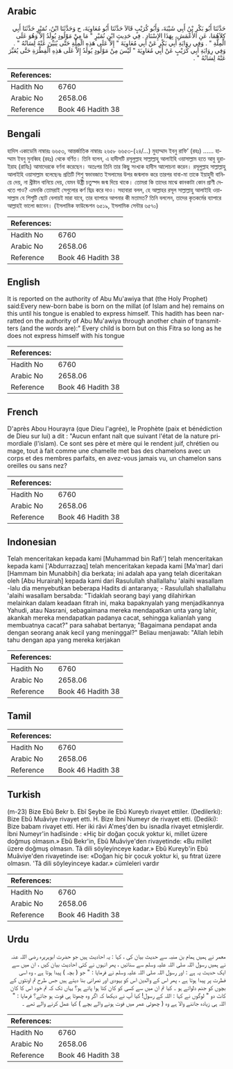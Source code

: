 ## Arabic


<div dir="rtl" lang="ar" style={{fontSize:'larger',backgroundColor:'#f8f9fa',padding:20}}>
حَدَّثَنَا أَبُو بَكْرِ بْنُ أَبِي شَيْبَةَ، وَأَبُو كُرَيْبٍ قَالاَ حَدَّثَنَا أَبُو مُعَاوِيَةَ، ح وَحَدَّثَنَا ابْنُ، نُمَيْرٍ حَدَّثَنَا أَبِي كِلاَهُمَا، عَنِ الأَعْمَشِ، بِهَذَا الإِسْنَادِ ‏.‏ فِي حَدِيثِ ابْنِ نُمَيْرٍ ‏"‏ مَا مِنْ مَوْلُودٍ يُولَدُ إِلاَّ وَهُوَ عَلَى الْمِلَّةِ ‏"‏ ‏.‏ وَفِي رِوَايَةِ أَبِي بَكْرٍ عَنْ أَبِي مُعَاوِيَةَ ‏"‏ إِلاَّ عَلَى هَذِهِ الْمِلَّةِ حَتَّى يُبَيِّنَ عَنْهُ لِسَانُهُ ‏"‏ ‏.‏ وَفِي رِوَايَةِ أَبِي كُرَيْبٍ عَنْ أَبِي مُعَاوِيَةَ ‏"‏ لَيْسَ مِنْ مَوْلُودٍ يُولَدُ إِلاَّ عَلَى هَذِهِ الْفِطْرَةِ حَتَّى يُعَبِّرَ عَنْهُ لِسَانُهُ ‏"‏ ‏.‏
</div>
<div style={{backgroundColor:'#f8f9fa',padding:20, marginBottom: 10}}><table> <thead> <tr> <th>References:</th> <th></th> </tr> </thead> <tbody><tr><td>Hadith No</td><td>6760</td></tr><tr><td>Arabic No</td><td>2658.06</td></tr><tr><td>Reference</td><td>Book 46 Hadith 38</td></tr></tbody></table></div>

## Bengali


<div dir="ltr" lang="bn" style={{fontSize:'larger',backgroundColor:'#f8f9fa',padding:20}}>
হাদিস একাডেমি নাম্বারঃ ৬৬৫৩, আন্তর্জাতিক নাম্বারঃ ২৬৫৮ ৬৬৫৩-(২৪/...) মুহাম্মাদ ইবনু রাফি’ (রহঃ) ...... হাম্মাম ইবনু মুনব্বিহ (রহঃ) থেকে বর্ণিত। তিনি বলেন, এ হাদীসটি রসূলুল্লাহ সাল্লাল্লাহু আলাইহি ওয়াসাল্লাম হতে আবু হুরাইরাহ (রাযিঃ) আমাদেরকে বর্ণনা করেছেন। অতঃপর তিনি তার কিছু সংখ্যক হাদীস আলোচনা করেন। রসূলুল্লাহ সাল্লাল্লাহু আলাইহি ওয়াসাল্লাম বলেছেনঃ প্রতিটি শিশু স্বভাবজাত ইসলামের উপর জন্মলাভ করে তারপর বাবা-মা তাকে ইয়াহুদী বানিয়ে দেয়, না খ্ৰীষ্টান বানিয়ে দেয়, যেমন উষ্ট্রী চতুস্পদ জন্ম দিয়ে থাকে। তোমরা কি তাদের মাঝে কানকাটা কোন প্রাণী দেখতে পাও? এমনকি তোমরাই সেগুলোর কর্ণ ছিদ্র করে দাও। সহাবারা বলল, হে আল্লাহর রসূল সাল্লাল্লাহু আলাইহি ওয়াসাল্লাম যে শিশুটি ছোট বেলায়ই মারা যাবে, তার ব্যাপারে আপনার কী মতামত? তিনি বললেন, তাদের কৃতকর্মের ব্যাপারে আল্লাহই ভালো জানেন। (ইসলামিক ফাউন্ডেশন ৬৫১৯, ইসলামিক সেন্টার ৬৫৭০)
</div>
<div style={{backgroundColor:'#f8f9fa',padding:20, marginBottom: 10}}><table> <thead> <tr> <th>References:</th> <th></th> </tr> </thead> <tbody><tr><td>Hadith No</td><td>6760</td></tr><tr><td>Arabic No</td><td>2658.06</td></tr><tr><td>Reference</td><td>Book 46 Hadith 38</td></tr></tbody></table></div>

## English


<div dir="ltr" lang="en" style={{fontSize:'larger',backgroundColor:'#f8f9fa',padding:20}}>
It is reported on the authority of Abu Mu'awiya that (the Holy Prophet) said:Every new-born babe is born on the millat (of Islam and he) remains on this until his tongue is enabled to express himself. This hadith has been narratted on the authority of Abu Mu'awiya through another chain of transmitters (and the words are):" Every child is born but on this Fitra so long as he does not express himself with his tongue
</div>
<div style={{backgroundColor:'#f8f9fa',padding:20, marginBottom: 10}}><table> <thead> <tr> <th>References:</th> <th></th> </tr> </thead> <tbody><tr><td>Hadith No</td><td>6760</td></tr><tr><td>Arabic No</td><td>2658.06</td></tr><tr><td>Reference</td><td>Book 46 Hadith 38</td></tr></tbody></table></div>

## French


<div dir="ltr" lang="fr" style={{fontSize:'larger',backgroundColor:'#f8f9fa',padding:20}}>
D'après Abou Hourayra (que Dieu l'agrée), le Prophète (paix et bénédiction de Dieu sur lui) a dit : "Aucun enfant naît que suivant l'état de la nature primordiale (l'islam). Ce sont ses père et mère qui le rendent juif, chrétien ou mage, tout à fait comme une chamelle met bas des chamelons avec un corps et des membres parfaits, en avez-vous jamais vu, un chamelon sans oreilles ou sans nez?
</div>
<div style={{backgroundColor:'#f8f9fa',padding:20, marginBottom: 10}}><table> <thead> <tr> <th>References:</th> <th></th> </tr> </thead> <tbody><tr><td>Hadith No</td><td>6760</td></tr><tr><td>Arabic No</td><td>2658.06</td></tr><tr><td>Reference</td><td>Book 46 Hadith 38</td></tr></tbody></table></div>

## Indonesian


<div dir="ltr" lang="id" style={{fontSize:'larger',backgroundColor:'#f8f9fa',padding:20}}>
Telah menceritakan kepada kami [Muhammad bin Rafi'] telah menceritakan kepada kami ['Abdurrazzaq] telah menceritakan kepada kami [Ma'mar] dari [Hammam bin Munabbih] dia berkata; ini adalah apa yang telah diceritakan oleh [Abu Hurairah] kepada kami dari Rasulullah shallallahu 'alaihi wasallam -lalu dia menyebutkan beberapa Hadits di antaranya; - Rasulullah shallallahu 'alaihi wasallam bersabda: "Tidaklah seorang bayi yang dilahirkan melainkan dalam keadaan fitrah ini, maka bapaknyalah yang menjadikannya Yahudi, atau Nasrani, sebagaimana mereka mendapatkan unta yang lahir, akankah mereka mendapatkan padanya cacat, sehingga kalianlah yang membuatnya cacat?" para sahabat bertanya; "Bagaimana pendapat anda dengan seorang anak kecil yang meninggal?" Beliau menjawab: "Allah lebih tahu dengan apa yang mereka kerjakan
</div>
<div style={{backgroundColor:'#f8f9fa',padding:20, marginBottom: 10}}><table> <thead> <tr> <th>References:</th> <th></th> </tr> </thead> <tbody><tr><td>Hadith No</td><td>6760</td></tr><tr><td>Arabic No</td><td>2658.06</td></tr><tr><td>Reference</td><td>Book 46 Hadith 38</td></tr></tbody></table></div>

## Tamil


<div dir="ltr" lang="ta" style={{fontSize:'larger',backgroundColor:'#f8f9fa',padding:20}}>

</div>
<div style={{backgroundColor:'#f8f9fa',padding:20, marginBottom: 10}}><table> <thead> <tr> <th>References:</th> <th></th> </tr> </thead> <tbody><tr><td>Hadith No</td><td>6760</td></tr><tr><td>Arabic No</td><td>2658.06</td></tr><tr><td>Reference</td><td>Book 46 Hadith 38</td></tr></tbody></table></div>

## Turkish


<div dir="ltr" lang="tr" style={{fontSize:'larger',backgroundColor:'#f8f9fa',padding:20}}>
(m-23) Bize Ebû Bekr b. Ebî Şeybe ile Ebû Kureyb rivayet ettiler. (Dedilerki): Bize Ebû Muâviye rivayet etti. H. Bize İbni Numeyr de rivayet etti. (Dediki): Bize babam rivayet etti. Her iki râvi A'meş'den bu isnadla rivayet etmişlerdir. İbni Numeyr'in hadîsinde : «Hiç bir doğan çocuk yoktur ki, millet üzere doğmuş olmasın.» Ebû Bekr'in, Ebû Muâviye'den rivayetinde: «Bu millet üzere doğmuş olmasın. Tâ dili söyleyinceye kadar.» Ebû Kureyb'in Ebû Muâviye'den rivayetinde ise: «Doğan hiç bir çocuk yoktur ki, şu fıtrat üzere olmasın. 'Tâ dili söyleyinceye kadar.» cümleleri vardır
</div>
<div style={{backgroundColor:'#f8f9fa',padding:20, marginBottom: 10}}><table> <thead> <tr> <th>References:</th> <th></th> </tr> </thead> <tbody><tr><td>Hadith No</td><td>6760</td></tr><tr><td>Arabic No</td><td>2658.06</td></tr><tr><td>Reference</td><td>Book 46 Hadith 38</td></tr></tbody></table></div>

## Urdu


<div dir="rtl" lang="ur" style={{fontSize:'larger',backgroundColor:'#f8f9fa',padding:20}}>
معمر نے ہمیں ہمام بن منبہ سے حدیث بیان کی ، کہا : یہ احادیث ہیں جو حضرت ابوہریرہ رضی اللہ عنہ نے ہمیں رسول اللہ صلی اللہ علیہ وسلم سے سنائیں ، پھر انہوں نے کئی احادیث بیان کیں ، ان میں سے ایک حدیث یہ ہے : اور رسول اللہ صلی اللہ علیہ وسلم نے فرمایا : " جو ( بچہ ) پیدا ہوتا ہے ، وہ اسی فطرت پر پیدا ہوتا ہے ، پھر اس کے والدین اس کو یہودی اور نصرانی بنا دیتے ہیں جس طرح تم اونٹوں کے بچوں کو جنم دلواتے ہو ۔ کیا تم ان میں سے کسی کو کان کٹا ہوا پاتے ہو؟ یہاں تک کہ تم خود اس کا کان کاٹ دو " لوگوں نے کہا : اللہ کے رسول! کیا آپ نے دیکھا کہ اگر وہ چھوٹا ہی فوت ہو جائے؟ فرمایا : " اللہ ہی زیادہ جاننے والا ہے وہ ( چھوٹی عمر میں فوت ہونے والے بچے ) کیا عمل کرنے والے تھے ۔
</div>
<div style={{backgroundColor:'#f8f9fa',padding:20, marginBottom: 10}}><table> <thead> <tr> <th>References:</th> <th></th> </tr> </thead> <tbody><tr><td>Hadith No</td><td>6760</td></tr><tr><td>Arabic No</td><td>2658.06</td></tr><tr><td>Reference</td><td>Book 46 Hadith 38</td></tr></tbody></table></div>